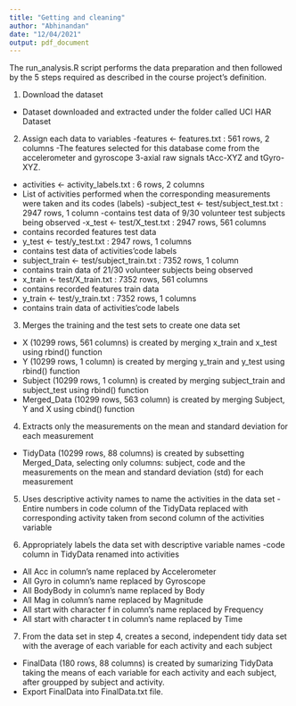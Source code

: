 ---
title: "Getting and cleaning"
author: "Abhinandan"
date: "12/04/2021"
output: pdf_document
---

The run_analysis.R script performs the data preparation and then followed by the 5 steps required as described in the course project’s definition.

1. Download the dataset
  - Dataset downloaded and extracted under the folder called UCI HAR Dataset

2. Assign each data to variables
  -features <- features.txt : 561 rows, 2 columns
  -The features selected for this database come from the accelerometer and gyroscope 3-axial raw signals tAcc-XYZ and tGyro-XYZ.
 - activities <- activity_labels.txt : 6 rows, 2 columns
 - List of activities performed when the corresponding measurements were taken and its codes (labels)
  -subject_test <- test/subject_test.txt : 2947 rows, 1 column
  -contains test data of 9/30 volunteer test subjects being observed
  -x_test <- test/X_test.txt : 2947 rows, 561 columns
 - contains recorded features test data
 - y_test <- test/y_test.txt : 2947 rows, 1 columns
 - contains test data of activities’code labels
 - subject_train <- test/subject_train.txt : 7352 rows, 1 column
 - contains train data of 21/30 volunteer subjects being observed
 - x_train <- test/X_train.txt : 7352 rows, 561 columns
 - contains recorded features train data
 - y_train <- test/y_train.txt : 7352 rows, 1 columns
 - contains train data of activities’code labels

3. Merges the training and the test sets to create one data set
 - X (10299 rows, 561 columns) is created by merging x_train and x_test using rbind() function
 - Y (10299 rows, 1 column) is created by merging y_train and y_test using rbind() function
-  Subject (10299 rows, 1 column) is created by merging subject_train and subject_test using rbind() function
-  Merged_Data (10299 rows, 563 column) is created by merging Subject, Y and X using cbind() function

4. Extracts only the measurements on the mean and standard deviation for each measurement
 - TidyData (10299 rows, 88 columns) is created by subsetting Merged_Data, selecting only columns: subject, code and the measurements on the mean and standard deviation (std) for each measurement

5. Uses descriptive activity names to name the activities in the data set
  -Entire numbers in code column of the TidyData replaced with corresponding activity taken from second column of the activities variable

6. Appropriately labels the data set with descriptive variable names
  -code column in TidyData renamed into activities
 - All Acc in column’s name replaced by Accelerometer
 - All Gyro in column’s name replaced by Gyroscope
 - All BodyBody in column’s name replaced by Body
 - All Mag in column’s name replaced by Magnitude
 - All start with character f in column’s name replaced by Frequency
 - All start with character t in column’s name replaced by Time

7. From the data set in step 4, creates a second, independent tidy data set with the average of each variable for each activity and each subject
 - FinalData (180 rows, 88 columns) is created by sumarizing TidyData taking the means of each variable for each activity and each subject, after groupped by subject and activity.
 - Export FinalData into FinalData.txt file.